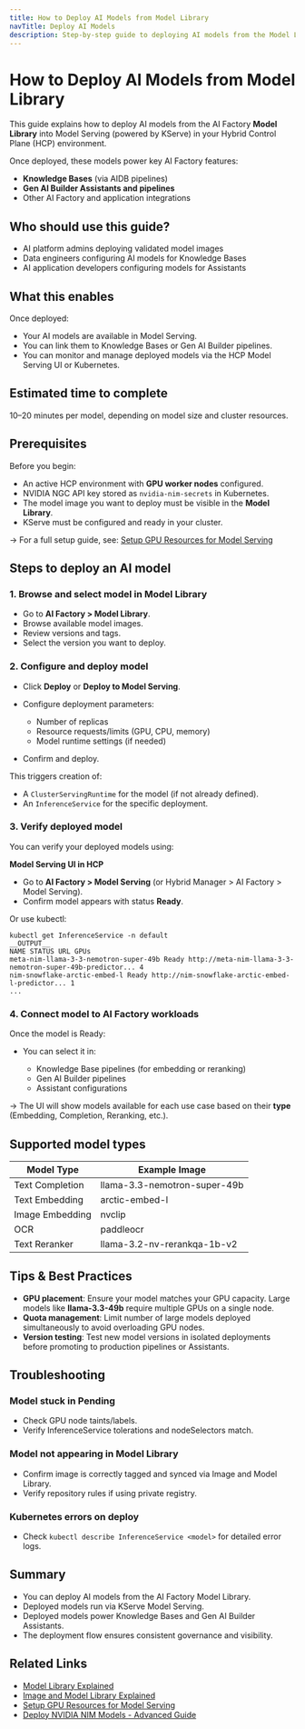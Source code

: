 ```yaml
---
title: How to Deploy AI Models from Model Library
navTitle: Deploy AI Models
description: Step-by-step guide to deploying AI models from the Model Library to Model Serving in Hybrid Control Plane.
---
```


# How to Deploy AI Models from Model Library

This guide explains how to deploy AI models from the AI Factory **Model Library** into Model Serving (powered by KServe) in your Hybrid Control Plane (HCP) environment.

Once deployed, these models power key AI Factory features:

- **Knowledge Bases** (via AIDB pipelines)
- **Gen AI Builder Assistants and pipelines**
- Other AI Factory and application integrations

## Who should use this guide?

- AI platform admins deploying validated model images
- Data engineers configuring AI models for Knowledge Bases
- AI application developers configuring models for Assistants

## What this enables

Once deployed:

- Your AI models are available in Model Serving.
- You can link them to Knowledge Bases or Gen AI Builder pipelines.
- You can monitor and manage deployed models via the HCP Model Serving UI or Kubernetes.

## Estimated time to complete

10–20 minutes per model, depending on model size and cluster resources.

## Prerequisites

Before you begin:

- An active HCP environment with **GPU worker nodes** configured.
- NVIDIA NGC API key stored as `nvidia-nim-secrets` in Kubernetes.
- The model image you want to deploy must be visible in the **Model Library**.
- KServe must be configured and ready in your cluster.

→ For a full setup guide, see: [Setup GPU Resources for Model Serving](/edb-postgres-ai/hybrid-manager/ai-factory/learn-how/model-serving/setup-gpu)

## Steps to deploy an AI model

### 1. Browse and select model in Model Library

- Go to **AI Factory > Model Library**.
- Browse available model images.
- Review versions and tags.
- Select the version you want to deploy.

### 2. Configure and deploy model

- Click **Deploy** or **Deploy to Model Serving**.
- Configure deployment parameters:

  - Number of replicas
  - Resource requests/limits (GPU, CPU, memory)
  - Model runtime settings (if needed)

- Confirm and deploy.

This triggers creation of:

- A `ClusterServingRuntime` for the model (if not already defined).
- An `InferenceService` for the specific deployment.

### 3. Verify deployed model

You can verify your deployed models using:

**Model Serving UI in HCP**

- Go to **AI Factory > Model Serving** (or Hybrid Manager > AI Factory > Model Serving).
- Confirm model appears with status **Ready**.

Or use kubectl:
```shell
kubectl get InferenceService -n default
__OUTPUT__
NAME STATUS URL GPUs
meta-nim-llama-3-3-nemotron-super-49b Ready http://meta-nim-llama-3-3-nemotron-super-49b-predictor... 4
nim-snowflake-arctic-embed-l Ready http://nim-snowflake-arctic-embed-l-predictor... 1
...
```


### 4. Connect model to AI Factory workloads

Once the model is Ready:

- You can select it in:

  - Knowledge Base pipelines (for embedding or reranking)
  - Gen AI Builder pipelines
  - Assistant configurations

→ The UI will show models available for each use case based on their **type** (Embedding, Completion, Reranking, etc.).

## Supported model types

| Model Type | Example Image |
|------------|---------------|
| Text Completion | llama-3.3-nemotron-super-49b |
| Text Embedding | arctic-embed-l |
| Image Embedding | nvclip |
| OCR | paddleocr |
| Text Reranker | llama-3.2-nv-rerankqa-1b-v2 |

## Tips & Best Practices

- **GPU placement**: Ensure your model matches your GPU capacity. Large models like **llama-3.3-49b** require multiple GPUs on a single node.
- **Quota management**: Limit number of large models deployed simultaneously to avoid overloading GPU nodes.
- **Version testing**: Test new model versions in isolated deployments before promoting to production pipelines or Assistants.

## Troubleshooting

### Model stuck in Pending

- Check GPU node taints/labels.
- Verify InferenceService tolerations and nodeSelectors match.

### Model not appearing in Model Library

- Confirm image is correctly tagged and synced via Image and Model Library.
- Verify repository rules if using private registry.

### Kubernetes errors on deploy

- Check `kubectl describe InferenceService <model>` for detailed error logs.

## Summary

- You can deploy AI models from the AI Factory Model Library.
- Deployed models run via KServe Model Serving.
- Deployed models power Knowledge Bases and Gen AI Builder Assistants.
- The deployment flow ensures consistent governance and visibility.

## Related Links

- [Model Library Explained](/edb-postgres-ai/ai-factory/learn/explained/model-library-explained)
- [Image and Model Library Explained](/edb-postgres-ai/hybrid-manager/learn/explained/model-image-library)
- [Setup GPU Resources for Model Serving](/edb-postgres-ai/hybrid-manager/ai-factory/learn-how/model-serving/setup-gpu)
- [Deploy NVIDIA NIM Models - Advanced Guide](/edb-postgres-ai/hybrid-manager/ai-factory/learn-how/model-serving/deploy-nim-container)

